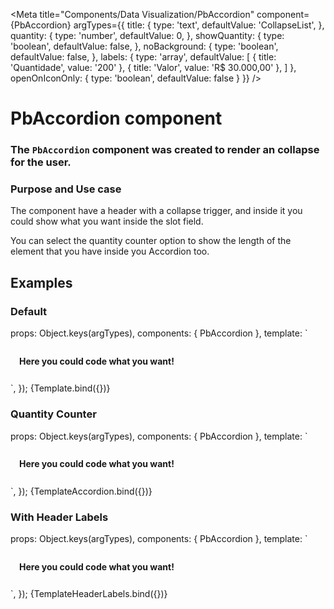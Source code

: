 
<Meta
  title="Components/Data Visualization/PbAccordion"
  component={PbAccordion}
  argTypes={{
    title: {
      type: 'text',
      defaultValue: 'CollapseList',
    },
    quantity: {
      type: 'number',
      defaultValue: 0,
    },
    showQuantity: {
      type: 'boolean',
      defaultValue: false,
    },
    noBackground: {
      type: 'boolean',
      defaultValue: false,
    },
    labels: {
      type: 'array',
      defaultValue: [
        { title: 'Quantidade', value: '200' },
        { title: 'Valor', value: 'R$ 30.000,00' },
      ]
    },
    openOnIconOnly: {
      type: 'boolean',
      defaultValue: false
    }
  }}
/>

# **PbAccordion component**
### The `PbAccordion` component was created to render an collapse for the user.

### Purpose and Use case

The component have a header with a collapse trigger, and inside it you could show
what you want inside the slot field.

You can select the quantity counter option to show the length of the element that you have
inside you Accordion too.

## Examples

### Default

  props: Object.keys(argTypes),
  components: { PbAccordion },
  template: `
  <div>
    <PbAccordion
      :title="title"
      :showQuantity="showQuantity"
      :noBackground="noBackground"
      :openOnIconOnly="openOnIconOnly"
    >
      <h4 class="pb" style="color: var(--color-gray-40); padding: 8px 14px;">Here you could code what you want!</h4>
    </PbAccordion>
  </div>
  `,
});

<Canvas>
  <Story name="Default" height="auto">
    {Template.bind({})}
  </Story>
</Canvas>

### Quantity Counter

  props: Object.keys(argTypes),
  components: { PbAccordion },
  template: `
  <div>
    <PbAccordion
      :title="title"
      :quantity="quantity"
      :showQuantity="showQuantity"
      :noBackground="noBackground"
    >
      <h4 class="pb" style="color: var(--color-gray-40); padding: 8px 14px;">Here you could code what you want!</h4>
    </PbAccordion>
  </div>
  `,
});

<Canvas>
  <Story
    name="Quantity Counter"
    height="auto"
    args={{
      showQuantity: true,
    }}
  >
    {TemplateAccordion.bind({})}
  </Story>
</Canvas>

### With Header Labels

  props: Object.keys(argTypes),
  components: { PbAccordion },
  template: `
  <div>
    <PbAccordion
      :title="title"
      :quantity="quantity"
      :showQuantity="showQuantity"
      :noBackground="noBackground"
      :labels="labels"
    >
      <h4 class="pb" style="color: var(--color-gray-40); padding: 8px 14px;">Here you could code what you want!</h4>
    </PbAccordion>
  </div>
  `,
});

<Canvas>
  <Story name="With Header Labels" height="auto">
    {TemplateHeaderLabels.bind({})}
  </Story>
</Canvas>
